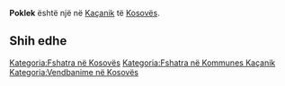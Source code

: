 {{Fshat në 
 | Emri                = Poklek
 | EmriAlt                = 
 | NAME_SHORT_FORM=      
 | NAME_GENERIC=      
 | NAME_SORT_NAME_RO=      POKLEK
 | FULL_NAME_RO = Poklek
 | FULL_NAME_ND_RO=Poklek
 | SORT_NAME_RG=POKLEK
 | FULL_NAME_RG=Poklek
 | FULL_NAME_ND_RG=Poklek
 | SRP_NAME_SHORT_FORM=      
 | SRP_NAME_GENERIC=      
 | SRP_NAME_SORT_NAME_RO=      
 | SRP_FULL_NAME_RO = 
 | SRP_FULL_NAME_ND_RO=
 | SRP_SORT_NAME_RG=
 | SRP_FULL_NAME_RG=
 | SRP_FULL_NAME_ND_RG=
 | Emri (Rasa dhanore) = 
 | Figura              = 
 | Shteti              = Kosovo
 | Komuna              = Kaçanik
 | Kodi postar         = 
 | Sipërfaqja          = 

 | Popullsia           = 

 | Regj. i popullsisë  = 
 | Dend. e popullsisë  = 
 | Faqja zyrtare       = 
 <!--- Koordinatat ----> 
 | Gjerësia            = 42.6225
 | Gjatësia            = 20.913056
 | Lartësia            = 
}}
'''Poklek''' është një [[]] në [[Kaçanik]] të [[Kosovës]].

<!-- == Gjeografia == -->
<!-- == Historia == -->
<!-- == Demografia == -->
== Shih edhe ==
{{Komuna Kaçanik}}
{{Kosovo-Administrata-Cung}}

[[Kategoria:Fshatra në Kosovës]]
[[Kategoria:Fshatra në Kommunes Kaçanik]]
[[Kategoria:Vendbanime në Kosovës]]